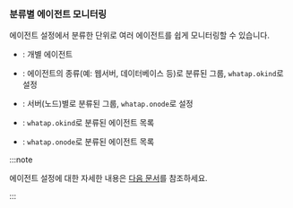 ### 분류별 에이전트 모니터링

에이전트 설정에서 분류한 단위로 여러 에이전트를 쉽게 모니터링할 수 있습니다.

* <Cmdname sid="ITM06005" className="uitext" />: 개별 에이전트

* <Cmdname sid="ITM06006" className="uitext" />: 에이전트의 종류(예: 웹서버, 데이터베이스 등)로 분류된 그룹, <code>whatap.okind</code>로 설정

* <Cmdname sid="ITM06007" className="uitext" />: 서버(노드)별로 분류된 그룹, <code>whatap.onode</code>로 설정

* <Cmdname sid="ITM06008" className="uitext" />: <code>whatap.okind</code>로 분류된 에이전트 목록

* <Cmdname sid="ITM06009" className="uitext" />: <code>whatap.onode</code>로 분류된 에이전트 목록

:::note

에이전트 설정에 대한 자세한 내용은 [다음 문서](agent-name)를 참조하세요.

:::
